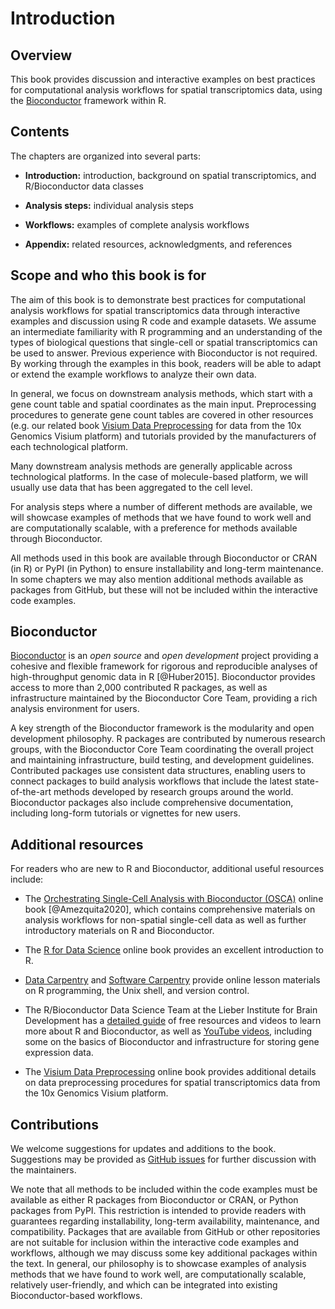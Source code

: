 # Introduction {#sec-introduction}


## Overview

This book provides discussion and interactive examples on best practices for computational analysis workflows for spatial transcriptomics data, using the [Bioconductor](http://bioconductor.org/) framework within R.



## Contents

The chapters are organized into several parts:

- **Introduction:** introduction, background on spatial transcriptomics, and R/Bioconductor data classes

- **Analysis steps:** individual analysis steps

- **Workflows:** examples of complete analysis workflows

- **Appendix:** related resources, acknowledgments, and references



## Scope and who this book is for

The aim of this book is to demonstrate best practices for computational analysis workflows for spatial transcriptomics data through interactive examples and discussion using R code and example datasets. We assume an intermediate familiarity with R programming and an understanding of the types of biological questions that single-cell or spatial transcriptomics can be used to answer. Previous experience with Bioconductor is not required. By working through the examples in this book, readers will be able to adapt or extend the example workflows to analyze their own data.

In general, we focus on downstream analysis methods, which start with a gene count table and spatial coordinates as the main input. Preprocessing procedures to generate gene count tables are covered in other resources (e.g. our related book [Visium Data Preprocessing](https://lmweber.org/Visium-data-preprocessing/) for data from the 10x Genomics Visium platform) and tutorials provided by the manufacturers of each technological platform.

Many downstream analysis methods are generally applicable across technological platforms. In the case of molecule-based platform, we will usually use data that has been aggregated to the cell level.

For analysis steps where a number of different methods are available, we will showcase examples of methods that we have found to work well and are computationally scalable, with a preference for methods available through Bioconductor.

All methods used in this book are available through Bioconductor or CRAN (in R) or PyPI (in Python) to ensure installability and long-term maintenance. In some chapters we may also mention additional methods available as packages from GitHub, but these will not be included within the interactive code examples.



## Bioconductor

[Bioconductor](http://bioconductor.org/) is an *open source* and *open development* project providing a cohesive and flexible framework for rigorous and reproducible analyses of high-throughput genomic data in R [@Huber2015]. Bioconductor provides access to more than 2,000 contributed R packages, as well as infrastructure maintained by the Bioconductor Core Team, providing a rich analysis environment for users.

A key strength of the Bioconductor framework is the modularity and open development philosophy. R packages are contributed by numerous research groups, with the Bioconductor Core Team coordinating the overall project and maintaining infrastructure, build testing, and development guidelines. Contributed packages use consistent data structures, enabling users to connect packages to build analysis workflows that include the latest state-of-the-art methods developed by research groups around the world. Bioconductor packages also include comprehensive documentation, including long-form tutorials or vignettes for new users.



## Additional resources

For readers who are new to R and Bioconductor, additional useful resources include:

- The [Orchestrating Single-Cell Analysis with Bioconductor (OSCA)](https://osca.bioconductor.org/) online book [@Amezquita2020], which contains comprehensive materials on analysis workflows for non-spatial single-cell data as well as further introductory materials on R and Bioconductor.

- The [R for Data Science](https://r4ds.had.co.nz/) online book provides an excellent introduction to R.

- [Data Carpentry](https://datacarpentry.org/) and [Software Carpentry](https://software-carpentry.org/) provide online lesson materials on R programming, the Unix shell, and version control.

- The R/Bioconductor Data Science Team at the Lieber Institute for Brain Development has a [detailed guide](https://lcolladotor.github.io/bioc_team_ds/rbioconductor-data-science-bootcamps.html) of free resources and videos to learn more about R and Bioconductor, as well as [YouTube videos](https://www.youtube.com/c/LeonardoColladoTorres/playlists), including some on the basics of Bioconductor and infrastructure for storing gene expression data.

- The [Visium Data Preprocessing](https://lmweber.org/Visium-data-preprocessing/) online book provides additional details on data preprocessing procedures for spatial transcriptomics data from the 10x Genomics Visium platform.



## Contributions

We welcome suggestions for updates and additions to the book. Suggestions may be provided as [GitHub issues](https://github.com/lmweber/BestPracticesST/issues) for further discussion with the maintainers.

We note that all methods to be included within the code examples must be available as either R packages from Bioconductor or CRAN, or Python packages from PyPI. This restriction is intended to provide readers with guarantees regarding installability, long-term availability, maintenance, and compatibility. Packages that are available from GitHub or other repositories are not suitable for inclusion within the interactive code examples and workflows, although we may discuss some key additional packages within the text. In general, our philosophy is to showcase examples of analysis methods that we have found to work well, are computationally scalable, relatively user-friendly, and which can be integrated into existing Bioconductor-based workflows.
